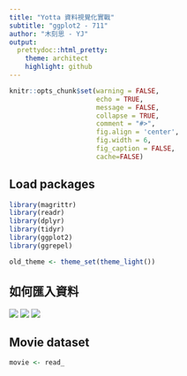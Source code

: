 ```yaml
---
title: "Yotta 資料視覺化實戰"
subtitle: "ggplot2 - 711"
author: "木刻思 - YJ"
output:
  prettydoc::html_pretty:
    theme: architect
    highlight: github
---
```


```r
knitr::opts_chunk$set(warning = FALSE,
                      echo = TRUE,
                      message = FALSE,
                      collapse = TRUE,
                      comment = "#>",
                      fig.align = 'center',
                      fig.width = 6,
                      fig_caption = FALSE,
                      cache=FALSE)
```

## Load packages

```r
library(magrittr)
library(readr)
library(dplyr)
library(tidyr)
library(ggplot2)
library(ggrepel)

old_theme <- theme_set(theme_light())
```

## 如何匯入資料

![](img/import-data-1.png)
![](img/import-data-2.png)
![](img/import-data-3.png)

## Movie dataset

```r
movie <- read_
```


